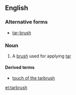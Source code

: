 ==English==

===Alternative forms===
* [[tar-brush]]

===Noun===
{{en-noun|es}}

# A [[brush]] used for applying [[tar]]

====Derived terms====
* [[touch of the tarbrush]]

[[et:tarbrush]]